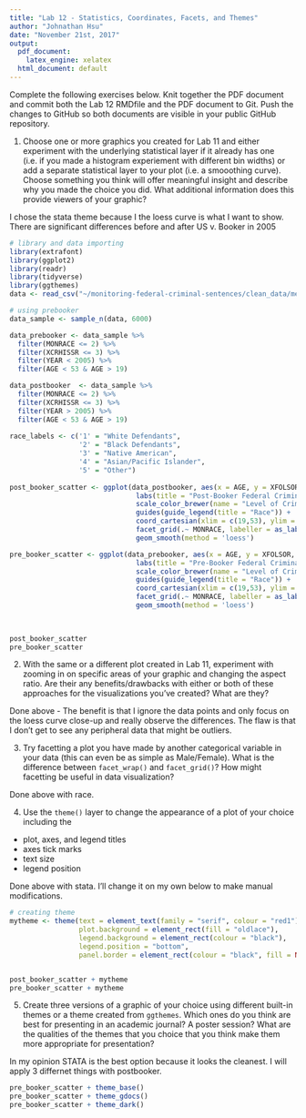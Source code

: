 ```yaml
---
title: "Lab 12 - Statistics, Coordinates, Facets, and Themes"
author: "Johnathan Hsu"
date: "November 21st, 2017"
output:
  pdf_document: 
    latex_engine: xelatex
  html_document: default
---
```


Complete the following exercises below. Knit together the PDF document and commit both the Lab 12 RMDfile and the PDF document to Git. Push the changes to GitHub so both documents are visible in your public GitHub repository.

1. Choose one or more graphics you created for Lab 11 and either experiment with the underlying statistical layer if it already has one (i.e. if you made a histogram experiement with different bin widths) or add a separate statistical layer to your plot (i.e. a smooothing curve). Choose something you think will offer meaningful insight and describe why you made the choice you did. What additional information does this provide viewers of your graphic?
 
I chose the stata theme because I the loess curve is what I want to show. There are significant differences before and after US v. Booker in 2005
```r
# library and data importing
library(extrafont)
library(ggplot2)
library(readr)
library(tidyverse)
library(ggthemes)
data <- read_csv("~/monitoring-federal-criminal-sentences/clean_data/merged_data/96-15.csv")

# using prebooker
data_sample <- sample_n(data, 6000)

data_prebooker <- data_sample %>%
  filter(MONRACE <= 2) %>%
  filter(XCRHISSR <= 3) %>%
  filter(YEAR < 2005) %>%
  filter(AGE < 53 & AGE > 19)

data_postbooker  <- data_sample %>%
  filter(MONRACE <= 2) %>%
  filter(XCRHISSR <= 3) %>%
  filter(YEAR > 2005) %>%
  filter(AGE < 53 & AGE > 19)
  
race_labels <- c('1' = "White Defendants",
                 '2' = "Black Defendants",
                 '3' = "Native American",
                 '4' = "Asian/Pacific Islander",
                 '5' = "Other")
 
post_booker_scatter <- ggplot(data_postbooker, aes(x = AGE, y = XFOLSOR, col = as.factor(XCRHISSR))) +
                               labs(title = "Post-Booker Federal Criminal Sentences", y = "Final Offense Level", x = "Age") + 
                               scale_color_brewer(name = "Level of Crim. Hist.", type = "qual", palette = "Dark2") +
                               guides(guide_legend(title = "Race")) + 
                               coord_cartesian(xlim = c(19,53), ylim = c(15,32)) +
                               facet_grid(.~ MONRACE, labeller = as_labeller(race_labels)) + 
                               geom_smooth(method = 'loess')

pre_booker_scatter <- ggplot(data_prebooker, aes(x = AGE, y = XFOLSOR, col = as.factor(XCRHISSR))) +
                               labs(title = "Pre-Booker Federal Criminal Sentences", y = "Final Offense Level", x = "Age") + 
                               scale_color_brewer(name = "Level of Crim. Hist.", type = "qual", palette = "Dark2") +
                               guides(guide_legend(title = "Race")) + 
                               coord_cartesian(xlim = c(19,53), ylim = c(15,32)) +
                               facet_grid(.~ MONRACE, labeller = as_labeller(race_labels)) +
                               geom_smooth(method = 'loess') 
                               
                               

post_booker_scatter
pre_booker_scatter
```

2. With the same or a different plot created in Lab 11, experiment with zooming in on specific areas of your graphic and changing the aspect ratio. Are their any benefits/drawbacks with either or both of these approaches for the visualizations you've created? What are they? 

Done above - The benefit is that I ignore the data points and only focus on the loess curve close-up and really observe the differences. The flaw is that I don't get to see any peripheral data that might be outliers. 


3. Try facetting a plot you have made by another categorical variable in your data (this can even be as simple as Male/Female). What is the difference between `facet_wrap()` and `facet_grid()`? How might facetting be useful in data visualization?

Done above with race.

4. Use the `theme()` layer to change the appearance of a plot of your choice including the
  * plot, axes, and legend titles
  * axes tick marks
  * text size
  * legend position

Done above with stata. I'll change it on my own below to make manual modifications.

```r
# creating theme
mytheme <- theme(text = element_text(family = "serif", colour = "red1"),
                 plot.background = element_rect(fill = "oldlace"), 
                 legend.background = element_rect(colour = "black"),
                 legend.position = "bottom",
                 panel.border = element_rect(colour = "black", fill = NA))


post_booker_scatter + mytheme
pre_booker_scatter + mytheme
```

5. Create three versions of a graphic of your choice using different built-in themes or a theme created from `ggthemes`. Which ones do you think are best for presenting in an academic journal? A poster session? What are the qualities of the themes that you choice that you think make them more appropriate for presentation?

In my opinion STATA is the best option because it looks the cleanest. I will apply 3 differnet things with postbooker. 

```r
pre_booker_scatter + theme_base()
pre_booker_scatter + theme_gdocs()
pre_booker_scatter + theme_dark()

```



